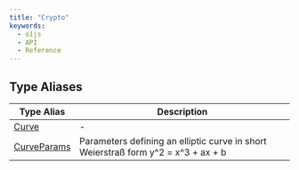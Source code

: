 ```yaml
---
title: "Crypto"
keywords:
  - o1js
  - API
  - Reference
---
```


## Type Aliases

| Type Alias | Description |
| ------ | ------ |
| [Curve](type-aliases/Curve.mdx) | - |
| [CurveParams](type-aliases/CurveParams.mdx) | Parameters defining an elliptic curve in short Weierstraß form y^2 = x^3 + ax + b |
